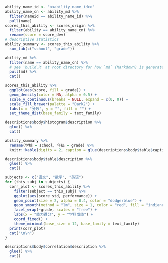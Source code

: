 ```r
ability_name_id <- "<<ability_name_id>>"
ability_name_cn <- ability_md %>% 
  filter(nameid == ability_name_id) %>% 
  pull(name)
scores_this_ability <- scores_origin %>%
  filter(ability == ability_name_cn) %>% 
  rename(score = score_dev)
# descriptive statistics
ability_summary <- scores_this_ability %>%
  sum_tab(c("school", "grade"))
```

```r
ability_md %>%
  filter(name == ability_name_cn) %>%
  # see 'build.R' at root directory for how `md` (Markdown) is generated
  pull(md) %>%
  cat()
```

```r
scores_this_ability %>%
  ggplot(aes(score, fill = grade)) +
  geom_density(color = NA, alpha = 0.5) +
  scale_y_continuous(breaks = NULL, expand = c(0, 0)) +
  scale_fill_brewer(palette = "Dark2") +
  labs(x = "分数", y = "", fill = "") +
  set_theme_dist(base_family = text_family)
```

```r
descriptions$body$histogram$description %>%
  glue() %>%
  cat()
```

```r
ability_summary %>%
  rename(学校 = school, 年级 = grade) %>%
  knitr::kable(digits = 2, caption = glue(descriptions$body$table$caption))
```

```r
descriptions$body$table$description %>%
  glue() %>%
  cat()
```

```r
subjects <- c("语文", "数学", "英语")
for (this_subj in subjects) {
  corr_plot <- scores_this_ability %>% 
    filter(subject == this_subj) %>% 
    ggplot(aes(score_std, performance)) +
    geom_point(size = 2, alpha = 0.4, color = "dodgerblue") +
    geom_smooth(method = "lm", size = 1, color = "red", fill = "indianred1") +
    facet_wrap(~grade, scales = "free") +
    labs(x = "能力得分", y = "学科成绩") +
    coord_fixed() +
    theme_minimal(base_size = 12, base_family = text_family)
  print(corr_plot)
  cat("\n\n")
}
```

```r
descriptions$body$correlation$description %>%
  glue() %>%
  cat()
```
